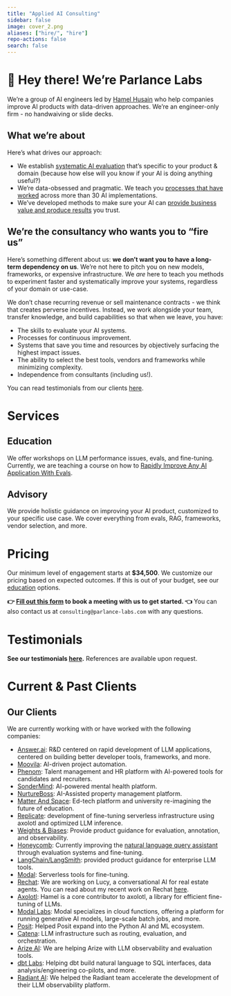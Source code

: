 ```yaml
---
title: "Applied AI Consulting"
sidebar: false
image: cover_2.png
aliases: ["hire/", "hire"]
repo-actions: false
search: false
---
```


# 👋 Hey there! We're Parlance Labs

We're a group of AI engineers led by [Hamel Husain](https://hamel.dev) who help companies improve AI products with data-driven approaches. We're an engineer-only firm - no handwaiving or slide decks.

## What we're about

Here's what drives our approach:

- We establish [systematic AI evaluation](https://hamel.dev/blog/posts/evals/) that's specific to your product & domain (because how else will you know if your AI is doing anything useful?)
- We're data-obsessed and pragmatic. We teach you [processes that have worked](https://hamel.dev/blog/posts/field-guide/) across more than 30 AI implementations.
- We've developed methods to make sure your AI can [provide business value and produce results](https://hamel.dev/blog/posts/llm-judge/) you trust.
  
## We're the consultancy who wants you to "fire us"

Here's something different about us: **we don't want you to have a long-term dependency on us**. We're not here to pitch you on new models, frameworks, or expensive infrastructure. We *are* here to teach you methods to experiment faster and systematically improve your systems, regardless of your domain or use-case.

We don't chase recurring revenue or sell maintenance contracts - we think that creates perverse incentives.  Instead, we work alongside your team, transfer knowledge, and build capabilities so that when we leave, you have:

- The skills to evaluate your AI systems.
- Processes for continuous improvement.
- Systems that save you time and resources by objectively surfacing the highest impact issues.
- The ability to select the best tools, vendors and frameworks while minimizing complexity.
- Independence from consultants (including us!).

You can read testimonials from our clients [here](https://parlance-labs.com/#heres-what-our-clients-are-saying).

# Services

## Education

We offer workshops on LLM performance issues, evals, and fine-tuning. Currently, we are teaching a course on how to [Rapidly Improve Any AI Application With Evals](https://maven.com/parlance-labs/evals).

## Advisory

We provide holistic guidance on improving your AI product, customized to your specific use case.  We cover everything from evals, RAG, frameworks, vendor selection, and more.

# Pricing

Our minimum level of engagement starts at **$34,500**.  We customize our pricing based on expected outcomes.  If this is out of your budget, see our [education](#education) options.

**👉 [Fill out this form](https://form.typeform.com/to/M8f89mlM) to book a meeting with us to get started. 👈**  You can also contact us at `consulting@parlance-labs.com` with any questions.

# Testimonials

<!-- We helped Rechat build [Lucy](https://help.rechat.com/guides/lucy), a conversational AI for real estate agents:

<div style="padding:56.25% 0 0 0;position:relative;"><iframe src="https://player.vimeo.com/video/989102642?badge=0&amp;autopause=0&amp;player_id=0&amp;app_id=58479" frameborder="0" allow="autoplay; fullscreen; picture-in-picture; clipboard-write" style="position:absolute;top:0;left:0;width:100%;height:100%;" title="Parlance Labs Testimonial Rechat"></iframe></div><script src="https://player.vimeo.com/api/player.js"></script> -->

**See our testimonials [here](index.qmd#heres-what-our-clients-are-saying).**  References are available upon request.

# Current & Past Clients

::: {.callout-tip}
## Our Clients

We are currently working with or have worked with the following companies:

- [Answer.ai](https://www.answer.ai/): R&D centered on rapid development of LLM applications, centered on building better developer tools, frameworks, and more.
- [Moovila](https://www.moovila.com/): AI-driven project automation.
- [Phenom](https://www.phenom.com/): Talent management and HR platform with AI-powered tools for candidates and recruiters.
- [SonderMind](https://www.sondermind.com/): AI-powered mental health platform.
- [NurtureBoss](https://nurtureboss.io/): AI-Assisted property management platform.
- [Matter And Space](https://matterandspace.com/): Ed-tech platform and university re-imagining the future of education.
- [Replicate](https://replicate.com/): development of fine-tuning serverless infrastructure using axolotl and optimized LLM inference.
- [Weights & Biases](https://wandb.ai/site): Provide product guidance for evaluation, annotation, and observability.
- [Honeycomb](https://www.honeycomb.io/): Currently improving the [natural language query assistant](https://www.honeycomb.io/blog/introducing-query-assistant) through evaluation systems and fine-tuning.
- [LangChain/LangSmith](https://www.langchain.com): provided product guidance for enterprise LLM tools.
- [Modal](https://modal.com/): Serverless tools for fine-tuning.
- [Rechat](https://rechat.com/): We are working on Lucy, a conversational AI for real estate agents. You can read about my recent work on Rechat [here](https://hamel.dev/blog/posts/evals/).
- [Axolotl](https://github.com/OpenAccess-AI-Collective/axolotl): Hamel is a core contributor to axolotl, a library for efficient fine-tuning of LLMs.
- [Modal Labs](https://modal.com/): Modal specializes in cloud functions, offering a platform for running generative AI models, large-scale batch jobs, and more.
- [Posit](https://posit.co/): Helped Posit expand into the Python AI and ML ecosystem.
- [Catena](https://www.catena.xyz/): LLM infrastructure such as routing, evaluation, and orchestration.
- [Arize AI](https://arize.com/llm/): We are helping Arize with LLM observability and evaluation tools.
- [dbt Labs](getdbt.com): Helping dbt build natural language to SQL interfaces, data analysis/engineering co-pilots, and more.
- [Radiant AI](https://radiantai.com/): We helped the Radiant team accelerate the development of their LLM observability platform.
:::

